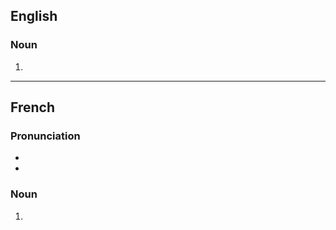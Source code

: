{{also|Aquariums|aquàriums}}

==English==

===Noun===
{{head|en|noun form}}

# {{plural of|en|aquarium}}

----

==French==

===Pronunciation===
* {{fr-IPA|aqwariums}}
* {{homophones|fr|aquarium}}

===Noun===
{{head|fr|noun plural form|g=m}}

# {{plural of|fr|aquarium}}